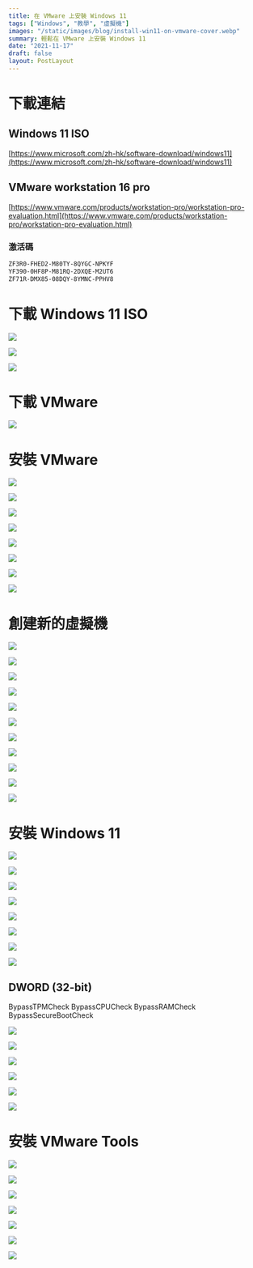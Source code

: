 ```yaml
---
title: 在 VMware 上安裝 Windows 11
tags: ["Windows", "教學", "虛擬機"]
images: "/static/images/blog/install-win11-on-vmware-cover.webp"
summary: 輕鬆在 VMware 上安裝 Windows 11
date: "2021-11-17"
draft: false
layout: PostLayout
---
```


# 下載連結

## Windows 11 ISO

[https://www.microsoft.com/zh-hk/software-download/windows11](https://www.microsoft.com/zh-hk/software-download/windows11)

## VMware workstation 16 pro

[https://www.vmware.com/products/workstation-pro/workstation-pro-evaluation.html](https://www.vmware.com/products/workstation-pro/workstation-pro-evaluation.html)

### 激活碼

```txt:code.txt
ZF3R0-FHED2-M80TY-8QYGC-NPKYF
YF390-0HF8P-M81RQ-2DXQE-M2UT6
ZF71R-DMX85-08DQY-8YMNC-PPHV8
```

# 下載 Windows 11 ISO

![](/static/images/blog/install-win11-on-vmware-0-1.webp)

![](/static/images/blog/install-win11-on-vmware-0-2.webp)

![](/static/images/blog/install-win11-on-vmware-0-3.webp)

# 下載 VMware

![](/static/images/blog/install-win11-on-vmware-1-0.webp)

# 安裝 VMware

![](/static/images/blog/install-win11-on-vmware-1-1.webp)

![](/static/images/blog/install-win11-on-vmware-1-2.webp)

![](/static/images/blog/install-win11-on-vmware-1-3.webp)

![](/static/images/blog/install-win11-on-vmware-1-4.webp)

![](/static/images/blog/install-win11-on-vmware-1-5.webp)

![](/static/images/blog/install-win11-on-vmware-1-6.webp)

![](/static/images/blog/install-win11-on-vmware-1-7.webp)

![](/static/images/blog/install-win11-on-vmware-1-8.webp)

# 創建新的虛擬機

![](/static/images/blog/install-win11-on-vmware-1.webp)

![](/static/images/blog/install-win11-on-vmware-2.webp)

![](/static/images/blog/install-win11-on-vmware-3.webp)

![](/static/images/blog/install-win11-on-vmware-4.webp)

![](/static/images/blog/install-win11-on-vmware-5.webp)

![](/static/images/blog/install-win11-on-vmware-6.webp)

![](/static/images/blog/install-win11-on-vmware-7.webp)

![](/static/images/blog/install-win11-on-vmware-8.webp)

![](/static/images/blog/install-win11-on-vmware-9.webp)

![](/static/images/blog/install-win11-on-vmware-10.webp)

![](/static/images/blog/install-win11-on-vmware-11.webp)

# 安裝 Windows 11

![](/static/images/blog/install-win11-on-vmware-12.webp)

![](/static/images/blog/install-win11-on-vmware-13.webp)

![](/static/images/blog/install-win11-on-vmware-14.webp)

![](/static/images/blog/install-win11-on-vmware-15.webp)

![](/static/images/blog/install-win11-on-vmware-16.webp)

![](/static/images/blog/install-win11-on-vmware-17.webp)

![](/static/images/blog/install-win11-on-vmware-18.webp)

![](/static/images/blog/install-win11-on-vmware-19.webp)

## DWORD (32-bit)

BypassTPMCheck
BypassCPUCheck
BypassRAMCheck
BypassSecureBootCheck

![](/static/images/blog/install-win11-on-vmware-20.webp)

![](/static/images/blog/install-win11-on-vmware-21.webp)

![](/static/images/blog/install-win11-on-vmware-22.webp)

![](/static/images/blog/install-win11-on-vmware-23.webp)

![](/static/images/blog/install-win11-on-vmware-24.webp)

![](/static/images/blog/install-win11-on-vmware-25.webp)

# 安裝 VMware Tools

![](/static/images/blog/install-win11-on-vmware-26.webp)

![](/static/images/blog/install-win11-on-vmware-27.webp)

![](/static/images/blog/install-win11-on-vmware-28.webp)

![](/static/images/blog/install-win11-on-vmware-29.webp)

![](/static/images/blog/install-win11-on-vmware-30.webp)

![](/static/images/blog/install-win11-on-vmware-31.webp)

![](/static/images/blog/install-win11-on-vmware-32.webp)
